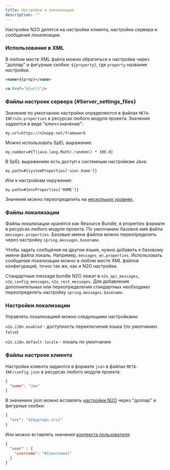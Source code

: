```yaml
---
title: Настройки и локализация
description: ""
---
```


Настройки N2O делятся на настройки клиента, настройки сервера и сообщения локализации.

### Использование в XML

В любом месте XML файла можно обратиться к настройке через "доллар"
и фигурные скобки: `${property}`, где `property` название настройки.

```xml title="Использование настройки в элементе XML"
<name>${prop}</name>
```

```xml title="Использование настройки в атрибуте XML"
<a href="${url}"/>
```

### Файлы настроек сервера {#Server_settings_files}

Значения по умолчанию настройки определяются в файлах `META-INF/n2o.properties`
в ресурсах любого модуля проекта.
Значения задаются в виде "ключ=значение":

```
my.url=https://n2oapp.net/framework
```

Можно использовать SpEL выражение:

```
my.number=#{T(java.lang.Math).random() * 100.0}
```

В SpEL выражениях есть доступ к системным настройкам Java:

```
my.path=#{systemProperties['user.home']}
```

Или к настройкам окружения:

```
my.path=#{envProperties['HOME']}
```

Значения можно переопределить на [нескольких уровнях](https://docs.spring.io/spring-boot/docs/current/reference/html/boot-features-external-config.html).

### Файлы локализации

Файлы локализации хранятся как Resource Bundle,
в properties формате в ресурсах любого модуля проекта.
По умолчанию базовое имя файла `messages.properties`.
Базовые имена файлов можно переопределить через настройку `spring.messages.basename`.

Чтобы задать сообщения на другом языке, нужно добавить к базовому имени файла локаль.
Например, `messages_en.properties`.
Использовать сообщения локализации можно в любом месте XML файлов конфигураций,
точно так же, как и N2O настройки.

Стандартные message bundle N2O лежат в `n2o_api_messages`, `n2o_config_messages`, `n2o_rest_messages`.
Для добавления дополнительных или переопределения стандартных необходимо переопределить настройку `spring.messages.basename`.

### Настройки локализации

Управлять локализацией можно следующими настройками:

`n2o.i18n.enabled` - доступность переключения языка (по умолчанию `false`)

`n2o.i18n.default-locale` - локаль по умолчанию

### Файлы настроек клиента

Настройки клиента задаются в формате `json` в файлах `META-INF/config.json`
в ресурсах любого модуля проекта:

```json title="Настройки клиента"
{
  "name": "Joe"
}

```
В значениях json можно вставлять [настройки N2O](#Server_settings_files) через "доллар" и фигурные скобки:

```json
{
  "src": "${myprops.src}"
}
```

Или можно вставлять значения [контекста пользователя](../manual/context):

```json
{
  "user" : {
    "username": "#{username}"
  }
}
```

